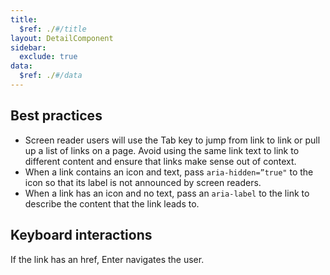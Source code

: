 ```yaml
---
title:
  $ref: ./#/title
layout: DetailComponent
sidebar:
  exclude: true
data:
  $ref: ./#/data
---
```


## Best practices

- Screen reader users will use the Tab key to jump from link to link or pull up a list of links on a page. Avoid using the same link text to link to different content and ensure that links make sense out of context.
- When a link contains an icon and text, pass `aria-hidden=”true"` to the icon so that its label is not announced by screen readers.
- When a link has an icon and no text, pass an `aria-label` to the link to describe the content that the link leads to.

## Keyboard interactions

<KeyboardControls>
<KeyboardControl keyOrCombos="Enter">

If the link has an href, Enter navigates the user.

</KeyboardControl>
</KeyboardControls>
